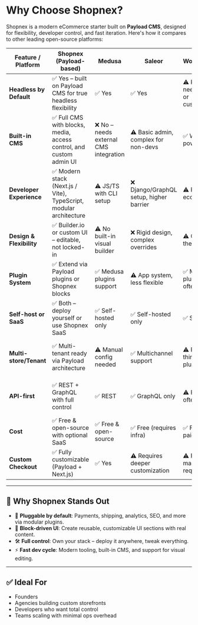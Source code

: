 # Why Choose Shopnex?

Shopnex is a modern eCommerce starter built on **Payload CMS**, designed for flexibility, developer control, and fast iteration. Here's how it compares to other leading open-source platforms:

| Feature / Platform       | **Shopnex** (Payload-based)                                         | Medusa                                 | Saleor                                  | WooCommerce                                   | Vendure                                           |
| ------------------------ | ------------------------------------------------------------------- | -------------------------------------- | --------------------------------------- | --------------------------------------------- | ------------------------------------------------- |
| **Headless by Default**  | ✅ Yes – built on Payload CMS for true headless flexibility         | ✅ Yes                                 | ✅ Yes                                  | ⚠️ Partially – needs plugins or customization | ✅ Yes                                            |
| **Built-in CMS**         | ✅ Full CMS with blocks, media, access control, and custom admin UI | ❌ No – needs external CMS integration | ⚠️ Basic admin, complex for non-devs    | ✅ WordPress-powered CMS                      | ❌ Requires CMS integration (e.g. Sanity, Strapi) |
| **Developer Experience** | ✅ Modern stack (Next.js / Vite), TypeScript, modular architecture  | ⚠️ JS/TS with CLI setup                | ❌ Django/GraphQL setup, higher barrier | ⚠️ PHP plugin ecosystem                       | ✅ TypeScript-first, GraphQL powered              |
| **Design & Flexibility** | ✅ Builder.io or custom UI – editable, not locked-in                | ⚠️ No built-in visual builder          | ❌ Rigid design, complex overrides      | ⚠️ Outdated theme model                       | ✅ Headless frontend freedom                      |
| **Plugin System**        | ✅ Extend via Payload plugins or Shopnex blocks                     | ✅ Medusa plugins support              | ⚠️ App system, less flexible            | ✅ Many plugins, but often fragile            | ✅ Plugin-based architecture                      |
| **Self-host or SaaS**    | ✅ Both – deploy yourself or use Shopnex SaaS                       | ✅ Self-hosted only                    | ✅ Self-hosted only                     | ✅ Self-hosted                                | ✅ Self-hosted                                    |
| **Multi-store/Tenant**   | ✅ Multi-tenant ready via Payload architecture                      | ⚠️ Manual config needed                | ✅ Multichannel support                 | ⚠️ Requires third-party plugins               | ✅ Multi-vendor and multi-channel support         |
| **API-first**            | ✅ REST + GraphQL with full control                                 | ✅ REST                                | ✅ GraphQL only                         | ⚠️ REST only, often messy                     | ✅ GraphQL-first, strongly typed                  |
| **Cost**                 | ✅ Free & open-source with optional SaaS                            | ✅ Free & open-source                  | ✅ Free (requires infra)                | ✅ Free core, paid plugins                    | ✅ Free & open-source                             |
| **Custom Checkout**      | ✅ Fully customizable (Payload + Next.js)                           | ✅ Yes                                 | ⚠️ Requires deeper customization        | ⚠️ Plugin or manual setup required            | ✅ Flexible with GraphQL + frontend               |

---

## 🎯 Why Shopnex Stands Out

- 🔌 **Pluggable by default**: Payments, shipping, analytics, SEO, and more via modular plugins.
- 🧱 **Block-driven UI**: Create reusable, customizable UI sections with real content.
- 🛠 **Full control**: Own your stack – deploy it anywhere, tweak everything.
- ⚡️ **Fast dev cycle**: Modern tooling, built-in CMS, and support for visual editing.

---

## ✅ Ideal For

- Founders
- Agencies building custom storefronts
- Developers who want total control
- Teams scaling with minimal ops overhead
